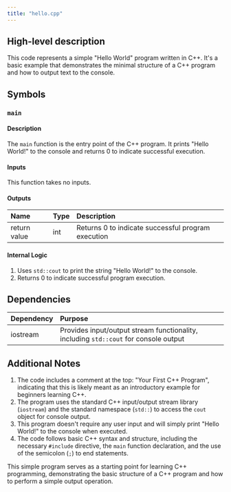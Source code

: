 ```yaml
---
title: "hello.cpp"
---
```


## High-level description
This code represents a simple "Hello World" program written in C++. It's a basic example that demonstrates the minimal structure of a C++ program and how to output text to the console.

## Symbols

### `main`
#### Description
The `main` function is the entry point of the C++ program. It prints "Hello World!" to the console and returns 0 to indicate successful execution.

#### Inputs
This function takes no inputs.

#### Outputs
| Name | Type | Description |
|:-----|:-----|:------------|
| return value | int | Returns 0 to indicate successful program execution |

#### Internal Logic
1. Uses `std::cout` to print the string "Hello World!" to the console.
2. Returns 0 to indicate successful program execution.

## Dependencies
| Dependency | Purpose |
|:-----------|:--------|
| iostream | Provides input/output stream functionality, including `std::cout` for console output |

## Additional Notes
1. The code includes a comment at the top: "Your First C++ Program", indicating that this is likely meant as an introductory example for beginners learning C++.
2. The program uses the standard C++ input/output stream library (`iostream`) and the standard namespace (`std::`) to access the `cout` object for console output.
3. This program doesn't require any user input and will simply print "Hello World!" to the console when executed.
4. The code follows basic C++ syntax and structure, including the necessary `#include` directive, the `main` function declaration, and the use of the semicolon (`;`) to end statements.

This simple program serves as a starting point for learning C++ programming, demonstrating the basic structure of a C++ program and how to perform a simple output operation.